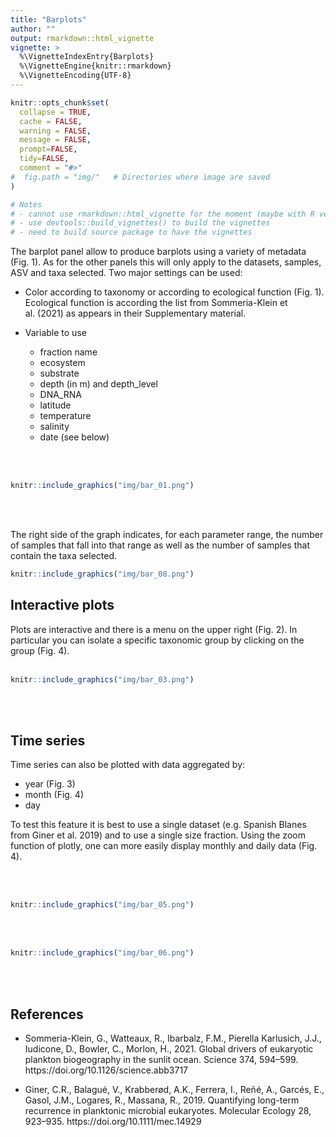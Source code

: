 ```yaml
---
title: "Barplots"
author: ""
output: rmarkdown::html_vignette
vignette: >
  %\VignetteIndexEntry{Barplots}
  %\VignetteEngine{knitr::rmarkdown}
  %\VignetteEncoding{UTF-8}
---
```


```r
knitr::opts_chunk$set(
  collapse = TRUE,
  cache = FALSE,
  warning = FALSE,
  message = FALSE,
  prompt=FALSE,
  tidy=FALSE,
  comment = "#>" 
#  fig.path = "img/"   # Directories where image are saved
)

# Notes
# - cannot use rmarkdown::html_vignette for the moment (maybe with R version 4.0)
# - use devtools::build_vignettes() to build the vignettes
# - need to build source package to have the vignettes
```

The barplot panel allow to produce barplots using a variety of metadata (Fig. 1). As for the other panels this will only apply to the datasets, samples, ASV and taxa selected.  Two major settings can be used:

* Color according to taxonomy or according to ecological function (Fig. 1).  Ecological function is according the list from Sommeria-Klein et al. (2021) as appears in their Supplementary material.

* Variable to use
  * fraction name
  * ecosystem
  * substrate
  * depth (in m) and depth_level
  * DNA_RNA
  * latitude
  * temperature
  * salinity
  * date (see below)

<br />
<br />
```r
knitr::include_graphics("img/bar_01.png")
```
<br />
<br />

The right side of the graph indicates, for each parameter range, the number of samples that fall into that range as well as the number of samples that contain the taxa selected.

```r
knitr::include_graphics("img/bar_08.png")
```

## Interactive plots
Plots are interactive and there is a menu on the upper right (Fig. 2). In particular you can isolate a specific taxonomic group by clicking on the group (Fig. 4).
<br />
<br />
```r
knitr::include_graphics("img/bar_03.png")
```
<br />
<br />

## Time series
Time series can also be plotted with data aggregated by:

* year (Fig. 3)
* month (Fig. 4)
* day

To test this feature it is best to use a single dataset (e.g. Spanish Blanes from Giner et al. 2019) and to use a single size fraction. Using the zoom function of plotly, one can more easily display monthly and daily data (Fig. 4).

<br />
<br />
```r
knitr::include_graphics("img/bar_05.png")
```
<br />
<br />
```r
knitr::include_graphics("img/bar_06.png")
```
<br />
<br />

## References

* Sommeria-Klein, G., Watteaux, R., Ibarbalz, F.M., Pierella Karlusich, J.J., Iudicone, D., Bowler, C., Morlon, H., 2021. Global drivers of eukaryotic plankton biogeography in the sunlit ocean. Science 374, 594–599. https://doi.org/10.1126/science.abb3717

* Giner, C.R., Balagué, V., Krabberød, A.K., Ferrera, I., Reñé, A., Garcés, E., Gasol, J.M., Logares, R., Massana, R., 2019. Quantifying long-term recurrence in planktonic microbial eukaryotes. Molecular Ecology 28, 923–935. https://doi.org/10.1111/mec.14929


